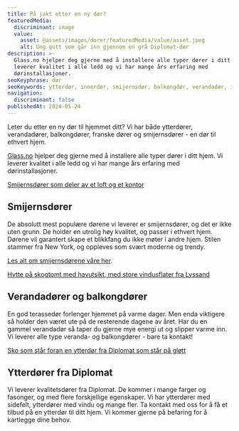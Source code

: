 ```yaml
---
title: På jakt etter en ny dør?
featuredMedia:
  discriminant: image
  value:
    asset: @assets/images/dorer/featuredMedia/value/asset.jpeg
    alt: Ung gutt som går inn gjennom en grå Diplomat-dør
description: >-
  Glass.no hjelper deg gjerne med å installere alle typer dører i ditt hjem. Vi
  leverer kvalitet i alle ledd og vi har mange års erfaring med
  dørinstallasjoner.
seoKeyphrase: dør
seoKeywords: ytterdør, innerdør, smijernsdør, balkongdør, verandadør, inngangsdør, dør
navigation:
  discriminant: false
publishedAt: 2024-05-24
---
```


Leter du etter en ny dør til hjemmet ditt? Vi har både ytterdører, verandadører, balkongdører, franske dører og smijernsdører - en dør til ethvert hjem.

[Glass.no](http://Glass.no) hjelper deg gjerne med å installere alle typer dører i ditt hjem. Vi leverer kvalitet i alle ledd og vi har mange års erfaring med dørinstallasjoner.

[Smijernsdører som deler av et loft og et kontor](https://cdn.sanity.io/images/csbn9wp4/transformed-data/664459624679135a0b6cb7107afeff4a865f954c-7220x4060.jpg)

## Smijernsdører

De absolutt mest populære dørene vi leverer er smijernsdører, og det er ikke uten grunn. De holder en utrolig høy kvalitet, og passer i ethvert hjem. Dørene vil garantert skape et blikkfang du ikke møter i andre hjem. Stilen stammer fra New York, og oppleves som svært moderne og trendy.

[Les alt om smijernsdørene våre her](/smijernsdor).

[Hytte på skogtomt med havutsikt, med store vindusflater fra Lyssand](https://cdn.sanity.io/images/csbn9wp4/transformed-data/57173c3d1bc2dc86f18d28c2d20724e293b4c6cf-1500x1000.jpg)

## Verandadører og balkongdører

En god terassedør forlenger hjemmet på varme dager. Men enda viktigere så holder den været ute på de resterende dagene av året. Har du en gammel verandadør så taper du gjerne mye energi ut og slipper varme inn. Vi leverer alle type veranda- og balkongdører - bare ta kontakt!

[Sko som står foran en ytterdør fra Diplomat som står på gløtt](https://cdn.sanity.io/images/csbn9wp4/transformed-data/29517f2053ff89ed2b29670e3320ca9e12d9136a-1600x2400.jpg)

## Ytterdører fra Diplomat

Vi leverer kvalitetsdører fra Diplomat. De kommer i mange farger og fasonger, og med flere forskjellige egenskaper. Vi har ytterdører med sidefelt, ytterdører med vindu og mange fler. Ta kontakt med oss for å få et tilbud på en ytterdør til ditt hjem. Vi kommer gjerne på befaring for å kartlegge dine behov.
